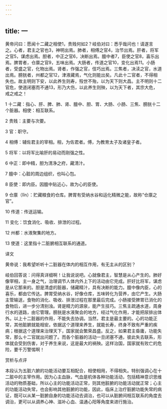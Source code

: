 ```yaml
---
---
---
```

title: 一
---




黄帝问曰：愿闻十二藏之相使1，贵贱何如2？岐伯对曰：悉乎哉问也！请遂言之。心者，君主之官也3，神明出焉。肺者，相傅之官4，治节出焉。肝者，将军之官5，谋虑出焉。胆者，中正之官6，决断出焉。膻中者7，臣使之官8，喜乐出焉。脾胃者，仓廪之官9，五味出焉。大肠者，传道之官10，变化出焉11。小肠者，受盛之官，化物出焉。肾者，作强之官，伎巧出焉。三焦者，决渎之官，水道出焉。膀胱者，州都之官12，津液藏焉，气化则能出矣。凡此十二官者，不得相失也。故主明则下安，以此养生则寿，殁世不殆，以为天下则大昌。主不明则十二官危，使道闭塞而不通13，形乃大伤，以此养生则殃，以为天下者，其宗大危，戒之戒之！

1 十二藏：指心、肝、脾、肺、肾、膻中、胆、胃、大肠、小肠、三焦、膀胱十二个脏器。相使：相互联系。

2 贵贱：主要与次要。

3 官：职守。

4 相傅：辅佐君主的宰相。相，为佐君者。傅，为教育太子及诸皇子者。

5 将军：以将军比喻肝的易动而刚强之性。

6 中正：即中精，胆为清净之府，藏清汁。

7 膻中：心脏的周边组织，也叫心包。

8 臣使：即内臣。因膻中贴近心，故为心的臣使。

9 仓廪（lǐn）：贮藏粮食的仓库。脾胃有受纳水谷和运化精微之能，故称“仓廪之官”。

10 传道：传送运输。

11 变化：饮食消化、吸收、排泄的过程。

12 州都：水液聚集的地方。

13 使道：这里指十二脏腑相互联系的通道。

译文

黄帝说：我希望听听十二脏器在体内的相互作用，有无主从的区别？

岐伯回答说：问得真详细啊！让我说说吧。心就像君主，智慧是从心产生的。肺好像宰相，主一身之气，治理调节人体内外上下的活动由它完成。肝好比将军，谋虑是从它那来的。胆是清虚的脏器，储藏精汁，具有决断的能力。膻中像内臣，心的喜乐，都由它传达。脾胃受纳水谷，好像仓库，五味转化为营养，由它产生。大肠主管输送，食物的消化、吸收、排泄过程在那里最后完成。小肠接受脾胃已消化的食物后，进一步分清别浊。肾是精力的源泉，能产生技巧。三焦主疏通水道，周身行水的道路，由它管理。膀胱是水液聚会的地方，经过气化作用，才能把尿排出体外。以上十二脏器的作用，不能失去协调。当然，君主是最主要的。心的功能正常，其他脏腑就能相安。依据这个道理来养生，就能长寿，终身不致有严重的疾病；根据这个道理来治理天下，国家就会繁荣昌盛。反之，如果君主昏庸，功能失常，那么十二官就出问题了。而各个脏器的活动一旦闭塞不通，彼此失去联系，形体就会受到伤害，对于养生来说，这是最大的祸殃。这样治国，国家就有败亡的危险，要千万警惕啊！

赏析与点评

本段认为五脏六腑的功能活动要互相配合，相使相用，不得相失。特别强调心在十二脏中的主宰作用。因为心主血脉，气血是机体各种功能活动，包括精神意识思维活动的物质基础，所以心主的功能活动正常，则其他脏腑的功能活动就正常；心主的功能活动失常，也会影响其他脏腑的功能，因此，临床上治疗脏腑功能失常的病证，既可以从某一脏腑自身的功能活动去调治，也可以从脏腑间相互联系的角度去调治，更可以从调养心神、滋补心血、温通心阳等角度来进行施治。